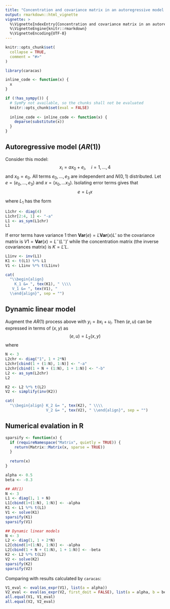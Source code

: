```yaml
---
title: "Concentration and covariance matrix in an autoregressive model and in a dynamic linear model"
output: rmarkdown::html_vignette
vignette: >
  %\VignetteIndexEntry{Concentration and covariance matrix in an autoregressive model and in a dynamic linear model}
  %\VignetteEngine{knitr::rmarkdown}
  %\VignetteEncoding{UTF-8}
---
```



```r
knitr::opts_chunk$set(
  collapse = TRUE,
  comment = "#>"
)
```

```r
library(caracas)
```

```r
inline_code <- function(x) {
  x
}

if (!has_sympy()) {
  # SymPy not available, so the chunks shall not be evaluated
  knitr::opts_chunk$set(eval = FALSE)
  
  inline_code <- inline_code <- function(x) {
    deparse(substitute(x))
  }
}
```

## Autoregressive model ($AR(1)$)

Consider this model: 
$$
x_i = a x_0 + e_i, \quad i=1, \dots, 4
$$ 
and $x_0=e_0$. All terms $e_0, \dots, e_3$ are independent and $N(0,1)$ distributed. 
Let $e=(e_0, \dots, e_3)$ and $x=(x_0, \dots x_3)$.
Isolating error terms gives that
$$
 e = L_1 x
$$
where $L_1$ has the form
```r
L1chr <- diag(4)
L1chr[2:4, 1] <- "-a"
L1 <- as_sym(L1chr)
L1
```

If error terms have variance $1$ then $\mathbf{Var}(e)=L \mathbf{Var}(x) L'$ so the covariance matrix is $V1=\mathbf{Var}(x) = L^- (L^-)'$ while the concentration matrix (the inverse covariances matrix) is $K=L' L$.

```r
L1inv <- inv(L1)
K1 <- t(L1) %*% L1
V1 <- L1inv %*% t(L1inv)
```

```r
cat(
  "\\begin{align} 
    K_1 &= ", tex(K1), " \\\\ 
   V_1 &= ", tex(V1), " 
  \\end{align}", sep = "")
```


## Dynamic linear model

Augment the $AR(1)$ process above with $y_i=b x_i + u_i$. Then
$(e,u)$ can be expressed in terms of $(x,y)$ as
$$
(e,u) = L_2(x,y)
$$
where
```r
N <- 3
L2chr <- diag("1", 1 + 2*N)
L2chr[cbind(1 + (1:N), 1:N)] <- "-a"
L2chr[cbind(1 + N + (1:N), 1 + 1:N)] <- "-b"
L2 <- as_sym(L2chr)
L2
```

```r
K2 <- L2 %*% t(L2)
V2 <- simplify(inv(K2))
```

```r
cat(
  "\\begin{align} K_2 &= ", tex(K2), " \\\\ 
                  V_2 &= ", tex(V2), " \\end{align}", sep = "")
```


## Numerical evalation in R

```r
sparsify <- function(x) {
  if (requireNamespace("Matrix", quietly = TRUE)) {
    return(Matrix::Matrix(x, sparse = TRUE))
  }
  
  return(x)
}

alpha <- 0.5
beta <- -0.3

## AR(1)
N <- 3
L1 <- diag(1, 1 + N)
L1[cbind(1+(1:N), 1:N)] <- -alpha
K1 <- L1 %*% t(L1)
V1 <- solve(K1)
sparsify(K1)
sparsify(V1)

## Dynamic linear models
N <- 3
L2 <- diag(1, 1 + 2*N)
L2[cbind(1+(1:N), 1:N)] <- -alpha
L2[cbind(1 + N + (1:N), 1 + 1:N)] <- -beta
K2 <- L2 %*% t(L2)
V2 <- solve(K2)
sparsify(K2)
sparsify(V2)
```

Comparing with results calculated by `caracas`:

```r
V1_eval <- eval(as_expr(V1), list(a = alpha))
V2_eval <- eval(as_expr(V2, first_doit = FALSE), list(a = alpha, b = beta))
all.equal(V1, V1_eval)
all.equal(V2, V2_eval)
```

